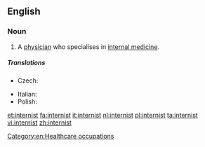==English==

===Noun===
{{en-noun}}

# {{medicine}} A [[physician]] who specialises in [[internal medicine]].

=====Translations=====
{{trans-top|specialist in internal medicine}}
* Czech: {{t-|cs|internista|m}}
{{trans-mid}}
* Italian: {{t-|it|internista|m|f}}
* Polish: {{t-|pl|internista|m}}
{{trans-bottom}}

[[et:internist]]
[[fa:internist]]
[[it:internist]]
[[nl:internist]]
[[pl:internist]]
[[ta:internist]]
[[vi:internist]]
[[zh:internist]]
[[Category:en:Healthcare occupations]]
